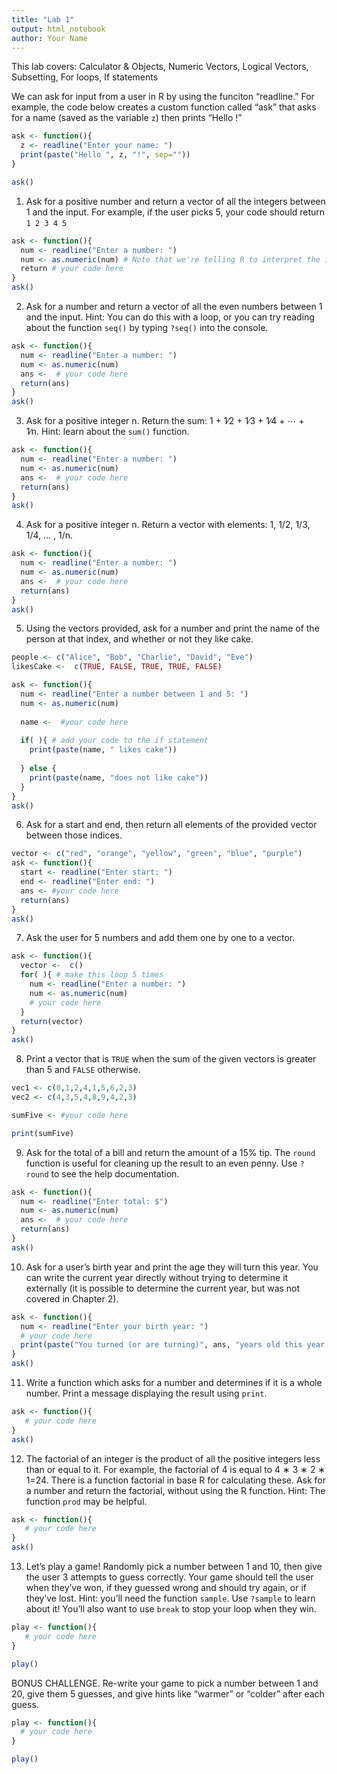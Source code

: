 ```yaml
---
title: "Lab 1"
output: html_notebook
author: Your Name
---
```


This lab covers: Calculator & Objects, Numeric Vectors, Logical Vectors, Subsetting, For loops, If statements


We can ask for input from a user in R by using the funciton "readline." For example, the code below creates a custom function called "ask" that asks for a name (saved as the variable `z`) then prints "Hello <name>!"
```r
ask <- function(){
  z <- readline("Enter your name: ")
  print(paste("Hello ", z, "!", sep=""))
}

ask()
```


1. Ask for a positive number and return a vector of all the integers between 1 and the input. For example, if the user picks 5, your code should return `1 2 3 4 5`
```r
ask <- function(){
  num <- readline("Enter a number: ")
  num <- as.numeric(num) # Note that we're telling R to interpret the input (num) as a number!
  return # your code here
}
ask()
```


2. Ask for a number and return a vector of all the even numbers between 1 and the input. Hint: You can do this with a loop, or you can try reading about the function `seq()` by typing `?seq()` into the console.
```r
ask <- function(){
  num <- readline("Enter a number: ")
  num <- as.numeric(num)
  ans <-  # your code here
  return(ans)
}
ask()
```


3. Ask for a positive integer n. Return the sum: 1 + 1∕2 + 1∕3 + 1∕4 + ⋯ + 1∕n. Hint: learn about the `sum()` function.
```r
ask <- function(){
  num <- readline("Enter a number: ")
  num <- as.numeric(num)
  ans <-  # your code here
  return(ans)
}
ask()
```


4. Ask for a positive integer n. Return a vector with elements: 1, 1/2, 1/3, 1/4, ... , 1/n.
```r
ask <- function(){
  num <- readline("Enter a number: ")
  num <- as.numeric(num)
  ans <-  # your code here
  return(ans)
}
ask()
```


5. Using the vectors provided, ask for a number and print the name of the person at that index, and whether or not they like cake.
```r
people <- c("Alice", "Bob", "Charlie", "David", "Eve")
likesCake <-  c(TRUE, FALSE, TRUE, TRUE, FALSE)

ask <- function(){
  num <- readline("Enter a number between 1 and 5: ")
  num <- as.numeric(num)
  
  name <-  #your code here
  
  if( ){ # add your code to the if statement
    print(paste(name, " likes cake"))
    
  } else {
    print(paste(name, "does not like cake"))
  }
}
ask()
```


6. Ask for a start and end, then return all elements of the provided vector between those indices.
```r
vector <- c("red", "orange", "yellow", "green", "blue", "purple")
ask <- function(){
  start <- readline("Enter start: ")
  end <- readline("Enter end: ")
  ans <- #your code here
  return(ans) 
}
ask()
```


7. Ask the user for 5 numbers and add them one by one to a vector.
```r
ask <- function(){
  vector <-  c()
  for( ){ # make this loop 5 times
    num <- readline("Enter a number: ")
    num <- as.numeric(num)
    # your code here 
  }
  return(vector)
}
ask()
```


8. Print a vector that is `TRUE` when the sum of the given vectors is greater than 5 and `FALSE` otherwise.

```r
vec1 <- c(0,1,2,4,1,5,6,2,3)
vec2 <- c(4,3,5,4,8,9,4,2,3)

sumFive <- #your code here

print(sumFive)
```


9. Ask for the total of a bill and return the amount of a 15% tip. The `round` function is useful for cleaning up the result to an even penny. Use `?round` to see the help documentation.
```r
ask <- function(){
  num <- readline("Enter total: $")
  num <- as.numeric(num)
  ans <-  # your code here
  return(ans)
}
ask()
```


10. Ask for a user’s birth year and print the age they will turn this year. You can write the current year directly without trying to determine it externally (it is possible to determine the current year, but was not covered in Chapter 2).

```r
ask <- function(){
  num <- readline("Enter your birth year: ")
  # your code here
  print(paste("You turned (or are turning)", ans, "years old this year."))
}
ask()
```


11. Write a function which asks for a number and determines if it is a whole number. Print a message displaying the result using `print`.
```r
ask <- function(){
   # your code here
}
ask()
```


12. The factorial of an integer is the product of all the positive integers less than or equal to it. For example, the factorial of 4 is equal to 4 ∗ 3 ∗ 2 ∗ 1=24. There is a function factorial in base R for calculating these. Ask for a number and return the factorial, without using the R function. Hint: The function `prod` may be helpful.
```r
ask <- function(){
   # your code here
}
ask()
```


13. Let's play a game! Randomly pick a number between 1 and 10, then give the user 3 attempts to guess correctly. Your game should tell the user when they've won, if they guessed wrong and should try again, or if they've lost. Hint: you'll need the function `sample`. Use `?sample` to learn about it! You'll also want to use `break` to stop your loop when they win.
```r
play <- function(){
   # your code here
}

play()
```


BONUS CHALLENGE. Re-write your game to pick a number between 1 and 20, give them 5 guesses, and give hints like "warmer" or "colder" after each guess.
```r
play <- function(){
  # your code here
}

play()
```